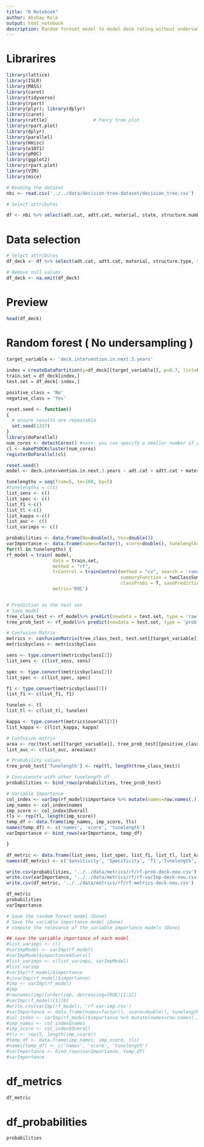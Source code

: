 ```yaml
---
title: "R Notebook"
author: Akshay Kale
output: html_notebook
description: Random foreset model to model deck rating without undersampling
---
```


# Librarires
```r
library(lattice)
library(ISLR)
library(MASS)
library(caret)
library(tidyverse)
library(rpart)
library(plyr); library(dplyr)
library(caret)
library(rattle)                 # Fancy tree plot
library(rpart.plot) 
library(dplyr)
library(parallel)
library(Hmisc)
library(e1071)
library(pROC)
library(ggplot2)
library(rpart.plot)
library(VIM)
library(mice)

# Reading the dataset
nbi <- read.csv('../../data/decision-tree-dataset/decision_tree.csv')

# Select attributes
```


```r
df <- nbi %>% select(adt.cat, adtt.cat, material, state, structure.number, structure.type, type.of.wearing.surface, current.deck, current.substructure, current.superstructure, total.deck.intervention, total.sub.intervention, total.super.intervention, deck.intervention.in.next.3.years, sub.intervention.in.next.3.years, super.intervention.in.next.3.years, precipitation, snowfall, freezethaw, score)

```


# Data selection
```r
# Select attributes
df_deck <- df %>% select(adt.cat, adtt.cat, material, structure.type, type.of.wearing.surface, current.deck, current.substructure, current.superstructure, total.deck.intervention, total.sub.intervention, total.super.intervention,  precipitation, snowfall, freezethaw, score, deck.intervention.in.next.3.years)

# Remove null values
df_deck <- na.omit(df_deck)
```

# Preview
```r
head(df_deck)
```

# Random forest ( No undersampling )
```r
target_variable <- 'deck.intervention.in.next.3.years'
      
index = createDataPartition(y=df_deck[[target_variable]], p=0.7, list=FALSE)
train.set = df_deck[index,]
test.set = df_deck[-index,]

positive_class = 'No'
negative_class = 'Yes' 

reset.seed <- function()
{
  # ensure results are repeatable
  set.seed(1337)
}
library(doParallel)
num_cores <- detectCores() #note: you can specify a smaller number if you want
cl <- makePSOCKcluster(num_cores)
registerDoParallel(cl)

reset.seed()
model <- deck.intervention.in.next.3.years ~ adt.cat + adtt.cat + material + structure.type + type.of.wearing.surface + current.deck + current.substructure + current.superstructure + total.deck.intervention + total.sub.intervention + total.super.intervention +  precipitation + snowfall + freezethaw + score

tunelengths = seq(from=5, to=100, by=5)
#tunelengths = c(1)
list_sens <- c()
list_spec <- c()
list_f1 <-c()
list_tl <-c()
list_kappa <-c()
list_auc <- c()
list_varimps <- c()

probabilities <- data.frame(No=double(), Yes=double())
varImportance <- data.frame(names=factor(), score=double(), tunelength=double())
for(tl in tunelengths) {
rf_model = train( model,
                 data = train.set,
                 method = "rf",
                 trControl = trainControl(method = "cv", search = 'random',
                                          summaryFunction = twoClassSummary,
                                          classProbs = T, savePredictions = T),  tuneLength = tl,
                 metric='ROC')


# Prediction on the test set
# Save model
tree_class_test <- rf_model%>% predict(newdata = test.set, type = 'raw')
tree_prob_test <- rf_model%>% predict(newdata = test.set, type = 'prob')

# Confusion Matrix
metrics <- confusionMatrix(tree_class_test, test.set[[target_variable]])
metricsbyclass <- metrics$byClass

sens <- type.convert(metricsbyclass[1])
list_sens <- c(list_sens, sens)

spec <- type.convert(metricsbyclass[2])
list_spec <- c(list_spec, spec)

f1 <- type.convert(metricsbyclass[7])
list_f1 <- c(list_f1, f1)

tunelen <- tl
list_tl <- c(list_tl, tunelen)

kappa <- type.convert(metrics$overall[2])
list_kappa <- c(list_kappa, kappa)

# Confusion matrix 
area <- roc(test.set[[target_variable]], tree_prob_test[[positive_class]], plot = TRUE, print.auc = TRUE, legacy.axes = TRUE)
list_auc <- c(list_auc, area$auc)

# Probability values
tree_prob_test['Tunelength'] <- rep(tl, length(tree_class_test))

# Concatenate with other tunelength df
probabilities <- bind_rows(probabilities, tree_prob_test)

# Variable Importance
col_index <- varImp(rf_model)$importance %>% mutate(names=row.names(.)) %>% arrange(-Overall)
imp_names <- col_index$names
imp_score <- col_index$Overall
tls <- rep(tl, length(imp_score))
temp_df <- data.frame(imp_names, imp_score, tls)
names(temp_df) <- c('names', 'score', 'tunelength')
varImportance <- bind_rows(varImportance, temp_df)

}

df_metric <- data.frame(list_sens, list_spec, list_f1, list_tl, list_kappa, list_auc)
names(df_metric) <- c('Sensitivity', 'Specificity', 'f1','Tunelength', 'Kappa', 'AUC')

write.csv(probabilities, '../../data/metrics/rf/rf-prob-deck-nou.csv')
write.csv(varImportance, '../../data/metrics/rf/rf-varImp-deck-nou.csv')
write.csv(df_metric, '../../data/metrics/rf/rf-metrics-deck-nou.csv')

df_metric
probabilities
varImportance

# Save the random forest model (Done)
# Save the variable importance model (Done)
# compute the relevance of the variable importance models (Done)

```

```r
## save the variable importance of each model
#list_varimps <- c()
#varImpModel <- varImp(rf_model)
#varImpModel$importance$Overall
#list_varimps <- c(list_varimps, varImpModel)
#list_varimp
#varImp(rf_model)$importance
#c(varImp(rf_model)$importance)
#imp <- varImp(rf_model)
#imp
#rownames(imp)[order(imp, decreasing=TRUE)[1:2]]
#varImp(rf_model)[1][0]
#write.csv(varImp(rf_model), 'rf-var-imp.csv')
#varImportance <- data.frame(names=factor(), score=double(), tunelength=double())
#col_index <- varImp(rf_model)$importance %>% mutate(names=row.names(.)) %>% arrange(-Overall)
#imp_names <- col_index$names
#imp_score <- col_index$Overall
#tls <- rep(5, length(imp_score))
#temp_df <- data.frame(imp_names, imp_score, tls)
#names(temp_df) <- c('names', 'score', 'tunelength')
#varImportance <- bind_rows(varImportance, temp_df)
#varImportance
```



# df_metrics 
```r
df_metric
```

# df_probabilities
```r
probabilities
```

